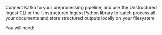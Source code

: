 Connect Kafka to your preprocessing pipeline, and use the Unstructured Ingest CLI or the Unstructured Ingest Python library to batch process all your documents and store structured outputs locally on your filesystem.

You will need: 


<SharedKafka />
<SharedKafkaCLIAPI />
